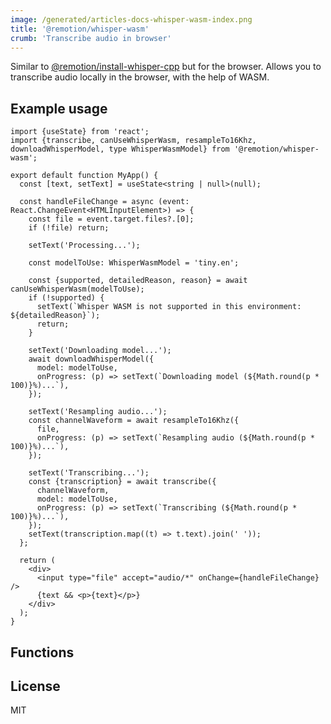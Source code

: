 ```yaml
---
image: /generated/articles-docs-whisper-wasm-index.png
title: '@remotion/whisper-wasm'
crumb: 'Transcribe audio in browser'
---
```


Similar to [@remotion/install-whisper-cpp](/docs/install-whisper-cpp) but for the browser. Allows you to transcribe audio locally in the browser, with the help of WASM.


<Installation pkg="@remotion/whisper-wasm" />

## Example usage

```tsx twoslash
import {useState} from 'react';
import {transcribe, canUseWhisperWasm, resampleTo16Khz, downloadWhisperModel, type WhisperWasmModel} from '@remotion/whisper-wasm';

export default function MyApp() {
  const [text, setText] = useState<string | null>(null);

  const handleFileChange = async (event: React.ChangeEvent<HTMLInputElement>) => {
    const file = event.target.files?.[0];
    if (!file) return;

    setText('Processing...');

    const modelToUse: WhisperWasmModel = 'tiny.en';

    const {supported, detailedReason, reason} = await canUseWhisperWasm(modelToUse);
    if (!supported) {
      setText(`Whisper WASM is not supported in this environment: ${detailedReason}`);
      return;
    }

    setText('Downloading model...');
    await downloadWhisperModel({
      model: modelToUse,
      onProgress: (p) => setText(`Downloading model (${Math.round(p * 100)}%)...`),
    });

    setText('Resampling audio...');
    const channelWaveform = await resampleTo16Khz({
      file,
      onProgress: (p) => setText(`Resampling audio (${Math.round(p * 100)}%)...`),
    });

    setText('Transcribing...');
    const {transcription} = await transcribe({
      channelWaveform,
      model: modelToUse,
      onProgress: (p) => setText(`Transcribing (${Math.round(p * 100)}%)...`),
    });
    setText(transcription.map((t) => t.text).join(' '));
  };

  return (
    <div>
      <input type="file" accept="audio/*" onChange={handleFileChange} />
      {text && <p>{text}</p>}
    </div>
  );
}
```

## Functions

<TableOfContents />

## License

MIT

